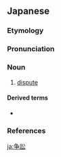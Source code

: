 {{also|争讼}}
==Japanese==
{{ja-kanjitab|そう|しょう|yomi=o}}

===Etymology===
{{der|sort=そうしょう|ja|ltc|爭訟}}

===Pronunciation===
{{ja-pron|yomi=kanon|そうしょう|acc=0|acc_ref=DJR}}

===Noun===
{{ja-noun|そうしょう|hhira=さうしよう}}

# {{lb|sort=そうしょう|ja|legal}} [[dispute]]

====Derived terms====
* {{ja-r|行政争訟|ぎょうせい そうしょう}}

===References===
<references/>

[[ja:争訟]]